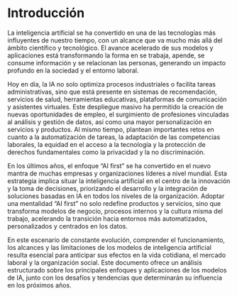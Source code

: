 # Introducción

La inteligencia artificial se ha convertido en una de las tecnologías más influyentes de nuestro tiempo, con un alcance que va mucho más allá del ámbito científico y tecnológico. El avance acelerado de sus modelos y aplicaciones está transformando la forma en se trabaja, apende, se consume información y se relacionan las personas, generando un impacto profundo en la sociedad y el entorno laboral.

Hoy en día, la IA no solo optimiza procesos industriales o facilita tareas administrativas, sino que está presente en sistemas de recomendación, servicios de salud, herramientas educativas, plataformas de comunicación y asistentes virtuales. Este despliegue masivo ha permitido la creación de nuevas oportunidades de empleo, el surgimiento de profesiones vinculadas al análisis y gestión de datos, así como una mayor personalización en servicios y productos. Al mismo tiempo, plantean importantes retos en cuanto a la automatización de tareas, la adaptación de las competencias laborales, la equidad en el acceso a la tecnología y la protección de derechos fundamentales como la privacidad y la no discriminación.

En los últimos años, el enfoque “AI first” se ha convertido en el nuevo mantra de muchas empresas y organizaciones líderes a nivel mundial. Esta estrategia implica situar la inteligencia artificial en el centro de la innovación y la toma de decisiones, priorizando el desarrollo y la integración de soluciones basadas en IA en todos los niveles de la organización. Adoptar una mentalidad “AI first” no solo redefine productos y servicios, sino que transforma modelos de negocio, procesos internos y la cultura misma del trabajo, acelerando la transición hacia entornos más automatizados, personalizados y centrados en los datos.

En este escenario de constante evolución, comprender el funcionamiento, los alcances y las limitaciones de los modelos de inteligencia artificial resulta esencial para anticipar sus efectos en la vida cotidiana, el mercado laboral y la organización social. Este documento ofrece un análisis estructurado sobre los principales enfoques y aplicaciones de los modelos de IA, junto con los desafíos y tendencias que determinarán su influencia en los próximos años.